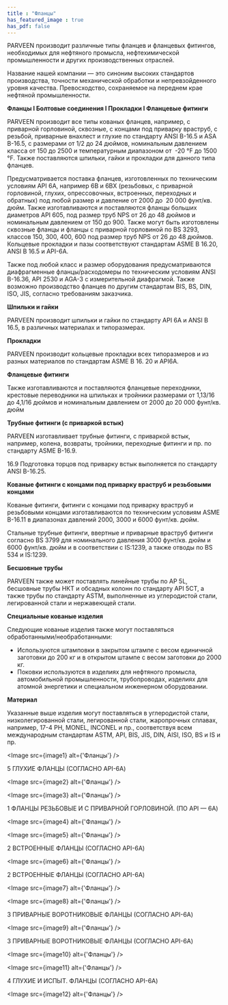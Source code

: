 ```yaml
---
title : "Фланцы"
has_featured_image : true
has_pdf: false
---
```




PARVEEN производит различные типы фланцев и фланцевых фитингов, необходимых для нефтяного промысла, нефтехимической промышленности и других производственных отраслей.

Название нашей компании — это синоним высоких стандартов производства, точности механической обработки и непревзойденного уровня качества. Превосходство, сохраняемое на переднем крае нефтяной промышленности.

<strong>Фланцы I Болтовые соединения I Прокладки I Фланцевые фитинги</strong>

PARVEEN производит все типы кованых фланцев, например, с приварной горловиной, сквозные, с концами под приварку враструб, с резьбой, приварные внахлест и глухие по стандарту ANSI B-16.5 и ASA B-16.5, с размерами от 1/2 до 24 дюймов, номинальным давлением класса от 150 до 2500 и температурным диапазоном от  -20 °F до 1500 °F.   Также поставляются шпильки, гайки и прокладки для данного типа фланцев.

Предусматривается поставка фланцев, изготовленных по техническим условиям API 6A, например 6B и 6BX (резьбовых, с приварной горловиной, глухих, опрессовочных, встроенных, переходных и обратных) под любой размер и давление от 2000 до  20 000 фунт/кв. дюйм. Также изготавливаются и поставляются фланцы больших диаметров API 605, под размер труб NPS от 26 до 48 дюймов и номинальным давлением от 150 до 900. Также могут быть изготовлены сквозные фланцы и фланцы с приварной горловиной по BS 3293, классов 150, 300, 400, 600 под размер труб NPS от 26 до 48 дюймов.  Кольцевые прокладки и пазы соответствуют стандартам ASME B 16.20, ANSI B 16.5 и API-6A.

Также под любой класс и размер оборудования предусматриваются диафрагменные фланцы/расходомеры по техническим условиям ANSI B-16.36, API 2530 и AGA-3 с измерительной диафрагмой. Также возможно производство фланцев по другим стандартам BIS, BS, DIN, ISO, JIS, согласно требованиям заказчика.

<strong>Шпильки и гайки</strong>

PARVEEN производит шпильки и гайки по стандарту API 6A и ANSI B 16.5, в различных материалах и типоразмерах.

<strong>Прокладки</strong>

PARVEEN производит кольцевые прокладки всех типоразмеров и из разных материалов по стандартам ASME B 16. 20 и API6A.

<strong>Фланцевые фитинги</strong>

Также изготавливаются и поставляются фланцевые переходники, крестовые переводники на шпильках и тройники размерами от 1,13/16 до 4,1/16 дюймов и номинальным давлением от 2000 до 20 000 фунт/кв. дюйм

<strong>Трубные фитинги (с приваркой встык)</strong>

PARVEEN изготавливает трубные фитинги, с приваркой встык, например, колена, возвраты, тройники, переходные фитинги и пр. по стандарту ASME B-16.9.

16.9 Подготовка торцов под приварку встык выполняется по стандарту ANSI B-16.25.

<strong>Кованые фитинги с концами под приварку враструб и резьбовыми концами</strong>

Кованые фитинги, фитинги с концами под приварку враструб и резьбовыми концами изготавливаются по техническим условиям ASME B-16.11 в диапазонах давлений 2000, 3000 и 6000 фунт/кв. дюйм.

Стальные трубные фитинги, ввертные и приварные враструб фитинги согласно BS 3799 для номинального давления 3000 фунт/кв. дюйм и 6000 фунт/кв. дюйм и в соответствии с IS:1239, а также отводы по BS 534 и IS:1239.

<strong>Бесшовные трубы</strong>

PARVEEN также может поставлять линейные трубы по AP 5L, бесшовные трубы НКТ и обсадных колонн по стандарту API 5CT, а также трубы по стандарту ASTM, выполненные из углеродистой стали, легированной стали и нержавеющей стали.

<strong>Специальные кованые изделия</strong>

Следующие кованые изделия также могут поставляться обработанными/необработанными:

- Используются штамповки в закрытом штампе с весом единичной заготовки до 200 кг и в открытом штампе с весом заготовки до 2000 кг.
- Поковки используются в изделиях для нефтяного промысла, автомобильной промышленности, трубопроводах, изделиях для атомной энергетики и специальном инженерном оборудовании.

<strong>Материал</strong>

Указанные выше изделия могут поставляться в углеродистой стали, низколегированной стали, легированной стали, жаропрочных сплавах, например, 17-4 PH, MONEL, INCONEL и пр., соответствуя всем международным стандартам ASTM, API, BIS, JIS, DIN, AISI, ISO, BS и IS и пр.


<Image src={image1} alt={'Фланцы'} />

5 ГЛУХИЕ ФЛАНЦЫ (СОГЛАСНО API-6A)

<Image src={image2} alt={'Фланцы'} />

<Image src={image3} alt={'Фланцы'} />

1 ФЛАНЦЫ РЕЗЬБОВЫЕ И С ПРИВАРНОЙ ГОРЛОВИНОЙ. (ПО API — 6A)

<Image src={image4} alt={'Фланцы'} />

<Image src={image5} alt={'Фланцы'} />

2 ВСТРОЕННЫЕ ФЛАНЦЫ (СОГЛАСНО API-6A)

<Image src={image6} alt={'Фланцы'} />

2 ВСТРОЕННЫЕ ФЛАНЦЫ (СОГЛАСНО API-6A)

<Image src={image7} alt={'Фланцы'} />

<Image src={image8} alt={'Фланцы'} />

3 ПРИВАРНЫЕ ВОРОТНИКОВЫЕ ФЛАНЦЫ (СОГЛАСНО API-6A)

<Image src={image9} alt={'Фланцы'} />

3 ПРИВАРНЫЕ ВОРОТНИКОВЫЕ ФЛАНЦЫ (СОГЛАСНО API-6A)

<Image src={image10} alt={'Фланцы'} />

<Image src={image11} alt={'Фланцы'} />

4 ГЛУХИЕ И ИСПЫТ. ФЛАНЦЫ (СОГЛАСНО API-6A)

<Image src={image12} alt={'Фланцы'} />